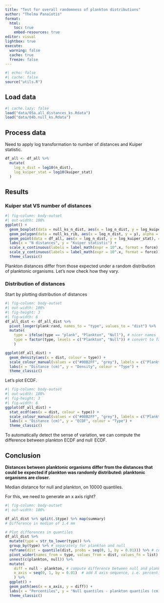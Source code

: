 ```yaml
---
title: "Test for overall randomness of plankton distributions"
author: "Thelma Panaïotis"
format: 
  html:
    toc: true
    embed-resources: true
editor: visual
lightbox: true
execute:
  warning: false
  cache: true
  freeze: false
---
```


```r
#| echo: false
#| cache: false
source("utils.R")
```

## Load data

```r
#| cache.lazy: false
load("data/05a.all_distances_ks.Rdata")
load("data/04b.null_ks.Rdata")
```

## Process data

Need to apply log transformation to number of distances and Kuiper statistic.

```r
df_all <- df_all %>% 
  mutate(
    log_n_dist = log10(n_dist),
    log_kuiper_stat = log10(kuiper_stat)
  )
```

## Results

### Kuiper stat VS number of distances

```r
#| fig-column: body-outset
#| out-width: 100%
ggplot() +
  geom_boxplot(data = null_ks_n_dist, aes(x = log_n_dist, y = log_kuiper_stat, group = log_n_dist), colour = "gray") +
  geom_polygon(data = null_ks_rib, aes(x = log_n_dist, y = y), alpha = 0.1) +
  geom_point(data = df_all, aes(x = log_n_dist, y = log_kuiper_stat), colour = "#00B2FF") +
  labs(x = "N distances", y = "Kuiper statistic") +
  scale_x_continuous(labels = label_math(expr = 10^.x, format = force), breaks = seq(2, 8, by = 2)) +
  scale_y_continuous(labels = label_math(expr = 10^.x, format = force)) +
  theme_classic()
```

Plankton distances differ from those expected under a random distribution of planktonic organisms. Let’s now check how they vary.

### Distribution of distances

Start by plotting distribution of distances

```r
#| fig-column: body-outset
#| out-width: 100%
#| fig-height: 3
#| fig-width: 6
df_all_dist <- df_all_dist %>% 
  pivot_longer(plank:rand, names_to = "type", values_to = "dist") %>% 
  mutate(
    type = ifelse(type == "plank", "Plankton", "Null"), # nicer names
    type = factor(type, levels = c("Plankton", "Null")) # convert to factor
    )

ggplot(df_all_dist) +
  geom_density(aes(x = dist, colour = type)) +
  scale_colour_manual(values = c("#00B2FF", "grey"), labels = c("Plankton", "Null")) +
  labs(x = "Distance (cm)", y = "Density", colour = "Type") +
  theme_classic()
```

Let’s plot ECDF.

```r
#| fig-column: body-outset
#| out-width: 100%
#| fig-height: 3
#| fig-width: 6
ggplot(df_all_dist) +
  stat_ecdf(aes(x = dist, colour = type)) +
  scale_colour_manual(values = c("#00B2FF", "grey"), labels = c("Plankton", "Null")) +
  labs(x = "Distance (cm)", y = "ECDF", colour = "Type") +
  theme_classic()
```

To automatically detect the sense of variation, we can compute the difference between plankton ECDF and null  ECDF.

::: {.callout-note icon="false"}
## Conclusion

**Distances between planktonic organisms differ from the distances that could be expected if plankton was randomly distributed: planktonic organisms are closer.**
:::

Median distance for null and plankton, on 10000 quantiles.

::: callout-note
For this, we need to generate an x axis right?
:::

```r
#| fig-column: body-outset
#| out-width: 100%

df_all_dist %>% split(.$type) %>% map(summary)
# Difference in median of 1.4 mm

# Plot differences in quantiles
df_all_dist %>% 
  mutate(type = str_to_lower(type)) %>% 
  group_by(type) %>% # separately for plankton and null
  reframe(dist = quantile(dist, probs = seq(0, 1, by = 0.01))) %>% # compute percentiles
  pivot_wider(names_from = type, values_from = dist, values_fn = list) %>% # plankton and null quantiles in two columns
  unnest(c(plankton, null)) %>% 
  mutate(
    diff = null - plankton, # compute difference between null and plankton quantiles
    x_axis = seq(0, 1, by = 0.01)  # add X axis sequence, i.e. percentiles
    ) %>% 
  ggplot() +
  geom_path(aes(x = x_axis, y = diff)) +
  labs(x = "Percentiles", y = "Null quantiles - plankton quantiles (cm)") +
  theme_classic()
  
```
